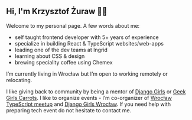
<SEO title="Home" slug="" />

<article>

# Hi, I'm Krzysztof Żuraw 👋🏻

Welcome to my personal page. A few words about me:

- self taught frontend developer with 5+ years of experience
- specialize in building React & TypeScript websites/web-apps
- leading one of the dev teams at Ingrid
- learning about CSS & design
- brewing speciality coffee using Chemex

I’m currently living in Wrocław but I’m open to working remotely or relocating.

I like giving back to community by being a mentor of [Django Girls](https://djangogirls.org/) or
[Geek Girls Carrots](https://gocarrots.org/). I like to organize events - I’m co-organizer of
[Wrocław TypeScript meetup](https://www.meetup.com/pl-PL/WrocTypeScript/) and
[Django Girls Wrocław](https://djangogirls.org/wroclaw/).
If you need help with preparing tech event do not hesitate to contact me.

</article>
